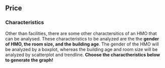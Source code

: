 ## Price
### Characteristics
<p>Other than facilities, there are some other charactersitics of an HMO that can be analysed. These characteristics to be analyzed are the the <b>gender of HMO, the room size, and the building age</b>. The gender of the HMO will be analyzed by a boxplot, whereas the building age and room size will be analyzed by scatterplot and trendline. <b>Choose the charactheristics below to generate the graph! </b></p>